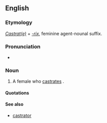 ==English==

===Etymology===
''[[castrate|Castrat(e)]]'' + ''[[-rix]]'', feminine agent-nounal suffix.

===Pronunciation===
* {{UK}} {{IPA|/kæsˈtɹeɪtɹɪks/}}

===Noun===
{{en-noun|castratrices}}

# {{context|chiefly|philosophy|or|psychoanalysis}} A female who [[castrate]]s {{italbrac|either literally or metaphorically}}.

====Quotations====
{{seecites}}

====See also====
* [[castrator]]